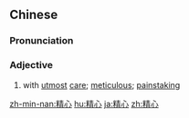 ==Chinese==
{{zh-forms}}

===Pronunciation===
{{zh-pron
|m=jīngxīn
|c=zing1 sam1
|mn=cheng-sim
|cat=a
}}

===Adjective===
{{zh-adj}}

# with [[utmost]] [[care]]; [[meticulous]]; [[painstaking]]

{{zh-cat|Advanced}}

[[zh-min-nan:精心]]
[[hu:精心]]
[[ja:精心]]
[[zh:精心]]